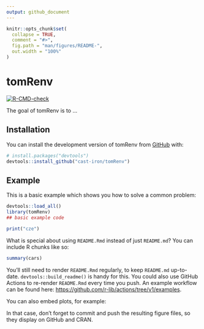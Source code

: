 ```yaml
---
output: github_document
---
```


<!-- README.md is generated from README.Rmd. Please edit that file -->

```r
knitr::opts_chunk$set(
  collapse = TRUE,
  comment = "#>",
  fig.path = "man/figures/README-",
  out.width = "100%"
)
```

# tomRenv

<!-- badges: start -->
[![R-CMD-check](https://github.com/cast-iron/tomRenv/workflows/R-CMD-check/badge.svg)](https://github.com/cast-iron/tomRenv/actions)
<!-- badges: end -->

The goal of tomRenv is to ...

## Installation

You can install the development version of tomRenv from [GitHub](https://github.com/) with:

``` r
# install.packages("devtools")
devtools::install_github("cast-iron/tomRenv")
```

## Example

This is a basic example which shows you how to solve a common problem:

```r
devtools::load_all()
library(tomRenv)
## basic example code
```


```r
print("cze")

```

What is special about using `README.Rmd` instead of just `README.md`? You can include R chunks like so:

```r
summary(cars)
```

You'll still need to render `README.Rmd` regularly, to keep `README.md` up-to-date. `devtools::build_readme()` is handy for this. You could also use GitHub Actions to re-render `README.Rmd` every time you push. An example workflow can be found here: <https://github.com/r-lib/actions/tree/v1/examples>.

You can also embed plots, for example:

In that case, don't forget to commit and push the resulting figure files, so they display on GitHub and CRAN.
